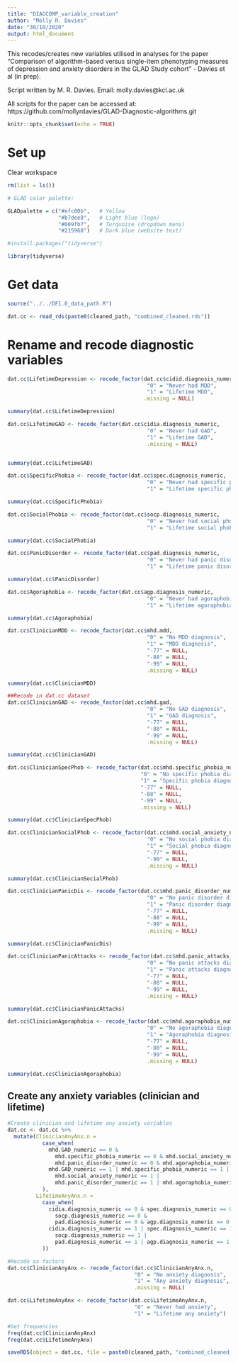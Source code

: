 ```yaml
---
title: "DIAGCOMP_variable_creation"
author: "Molly R. Davies"
date: "30/10/2020"
output: html_document
---
```


This recodes/creates new variables utilised in analyses for the paper "Comparison of algorithm-based versus single-item phenotyping measures of depression and anxiety disorders in the GLAD Study cohort" - Davies et al (in prep).

Script written by M. R. Davies.
Email:  molly.davies@kcl.ac.uk

All scripts for the paper can be accessed at:
https://github.com/mollyrdavies/GLAD-Diagnostic-algorithms.git

```r
knitr::opts_chunk$set(echo = TRUE)
```

# Set up

Clear workspace
```r
rm(list = ls())
```

```r
# GLAD color palette:

GLADpalette = c("#efc00b",   # Yellow
                "#b7dee8",   # Light blue (logo)
                "#009fb7",   # Turquoise (dropdown menu)
                "#215968")   # Dark blue (website text)
```

```r
#install.packages("tidyverse")
```

```r
library(tidyverse)
```

# Get data

```r
source("../../DF1.0_data_path.R")
```

```r
dat.cc <- read_rds(paste0(cleaned_path, "combined_cleaned.rds"))
```

# Rename and recode diagnostic variables

```r

dat.cc$LifetimeDepression <- recode_factor(dat.cc$cidid.diagnosis_numeric,
                                            "0" = "Never had MDD",
                                            "1" = "Lifetime MDD",
                                           .missing = NULL)

summary(dat.cc$LifetimeDepression)

```

```r

dat.cc$LifetimeGAD <- recode_factor(dat.cc$cidia.diagnosis_numeric,
                                            "0" = "Never had GAD",
                                            "1" = "Lifetime GAD",
                                            .missing = NULL)


summary(dat.cc$LifetimeGAD)

```

```r

dat.cc$SpecificPhobia <- recode_factor(dat.cc$spec.diagnosis_numeric,
                                            "0" = "Never had specific phobia",
                                            "1" = "Lifetime specific phobia")

summary(dat.cc$SpecificPhobia)

```

```r

dat.cc$SocialPhobia <- recode_factor(dat.cc$socp.diagnosis_numeric,
                                            "0" = "Never had social phobia",
                                            "1" = "Lifetime social phobia")

summary(dat.cc$SocialPhobia)

```

```r

dat.cc$PanicDisorder <- recode_factor(dat.cc$pad.diagnosis_numeric,
                                            "0" = "Never had panic disorder",
                                            "1" = "Lifetime panic disorder")

summary(dat.cc$PanicDisorder)

```

```r

dat.cc$Agoraphobia <- recode_factor(dat.cc$agp.diagnosis_numeric,
                                            "0" = "Never had agoraphobia",
                                            "1" = "Lifetime agoraphobia")

summary(dat.cc$Agoraphobia)

```

```r

dat.cc$ClinicianMDD <- recode_factor(dat.cc$mhd.mdd,
                                            "0" = "No MDD diagnosis",
                                            "1" = "MDD diagnosis",
                                            "-77" = NULL,
                                            "-88" = NULL,
                                            "-99" = NULL,
                                            .missing = NULL)

summary(dat.cc$ClinicianMDD)

```

```r
##Recode in dat.cc dataset
dat.cc$ClinicianGAD <- recode_factor(dat.cc$mhd.gad,
                                            "0" = "No GAD diagnosis",
                                            "1" = "GAD diagnosis",
                                            "-77" = NULL,
                                            "-88" = NULL,
                                            "-99" = NULL,
                                            .missing = NULL)

summary(dat.cc$ClinicianGAD)

```

```r

dat.cc$ClinicianSpecPhob <- recode_factor(dat.cc$mhd.specific_phobia_numeric,
                                          "0" = "No specific phobia diagnosis",
                                          "1" = "Specific phobia diagnosis",
                                          "-77" = NULL,
                                          "-88" = NULL,
                                          "-99" = NULL,
                                          .missing = NULL)

summary(dat.cc$ClinicianSpecPhob)

```

```r

dat.cc$ClinicianSocialPhob <- recode_factor(dat.cc$mhd.social_anxiety_numeric,
                                            "0" = "No social phobia diagnosis",
                                            "1" = "Social phobia diagnosis",
                                            "-77" = NULL,
                                            "-99" = NULL,
                                            .missing = NULL)

summary(dat.cc$ClinicianSocialPhob)

```

```r

dat.cc$ClinicianPanicDis <- recode_factor(dat.cc$mhd.panic_disorder_numeric,
                                            "0" = "No panic disorder diagnosis",
                                            "1" = "Panic disorder diagnosis",
                                            "-77" = NULL,
                                            "-88" = NULL,
                                            "-99" = NULL,
                                            .missing = NULL)

summary(dat.cc$ClinicianPanicDis)

```

```r

dat.cc$ClinicianPanicAttacks <- recode_factor(dat.cc$mhd.panic_attacks_numeric,
                                            "0" = "No panic attacks diagnosis",
                                            "1" = "Panic attacks diagnosis",
                                            "-77" = NULL,
                                            "-88" = NULL,
                                            "-99" = NULL,
                                            .missing = NULL)

summary(dat.cc$ClinicianPanicAttacks)

```

```r

dat.cc$ClinicianAgoraphobia <- recode_factor(dat.cc$mhd.agoraphobia_numeric,
                                            "0" = "No agoraphobia diagnosis",
                                            "1" = "Agoraphobia diagnosis",
                                            "-77" = NULL,
                                            "-88" = NULL,
                                            "-99" = NULL,
                                            .missing = NULL)

summary(dat.cc$ClinicianAgoraphobia)

```

## Create any anxiety variables (clinician and lifetime)

```r
#Create clinician and lifetime any anxiety variables
dat.cc <- dat.cc %>% 
  mutate(ClinicianAnyAnx.n =
           case_when(
             mhd.GAD_numeric == 0 & 
               mhd.specific_phobia_numeric == 0 & mhd.social_anxiety_numeric == 0 &
               mhd.panic_disorder_numeric == 0 & mhd.agoraphobia_numeric == 0 ~ 0,
             mhd.GAD_numeric == 1 | mhd.specific_phobia_numeric == 1 | 
               mhd.social_anxiety_numeric == 1 |
               mhd.panic_disorder_numeric == 1 | mhd.agoraphobia_numeric == 1 ~ 1
           ),
         LifetimeAnyAnx.n = 
           case_when(
             cidia.diagnosis_numeric == 0 & spec.diagnosis_numeric == 0 & 
               socp.diagnosis_numeric == 0 &
               pad.diagnosis_numeric == 0 & agp.diagnosis_numeric == 0 ~ 0,
             cidia.diagnosis_numeric == 1 | spec.diagnosis_numeric == 1 |
               socp.diagnosis_numeric == 1 |
               pad.diagnosis_numeric == 1 | agp.diagnosis_numeric == 1 ~ 1
           ))

#Recode as factors
dat.cc$ClinicianAnyAnx <- recode_factor(dat.cc$ClinicianAnyAnx.n,
                                        "0" = "No anxiety diagnosis",
                                        "1" = "Any anxiety diagnosis",
                                        .missing = NULL)

dat.cc$LifetimeAnyAnx <- recode_factor(dat.cc$LifetimeAnyAnx.n,
                                        "0" = "Never had anxiety",
                                        "1" = "Lifetime any anxiety")

#Get frequencies
freq(dat.cc$ClinicianAnyAnx)
freq(dat.cc$LifetimeAnyAnx)
```

```r
saveRDS(object = dat.cc, file = paste0(cleaned_path, "combined_cleaned_new_variables.rds"))
```

